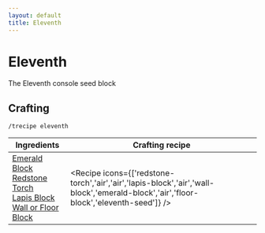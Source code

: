 ```yaml
---
layout: default
title: Eleventh
---
```



Eleventh
===================

The Eleventh console seed block 

## Crafting

`/trecipe eleventh`

| Ingredients | Crafting recipe |
| ----------- | --------------- |
| [Emerald Block](https://minecraft.wiki/w/Emerald_Block)<br/>[Redstone Torch](https://minecraft.wiki/w/Redstone_Torch)<br/>[Lapis Block](https://minecraft.wiki/w/Lapis_Block)<br/>[Wall or Floor Block](/walls) | <Recipe icons={['redstone-torch','air','air','lapis-block','air','wall-block','emerald-block','air','floor-block','eleventh-seed']} /> |

